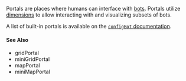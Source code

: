 
Portals are places where humans can interface with [bots](#bot).
Portals utilize [dimensions](#dimension) to allow interacting with and visualizing subsets of bots.

A list of built-in portals is available on the [`configBot` documentation](./tags#config-bot-tags).

#### See Also

-   <GlossaryRef term="gridPortal">gridPortal</GlossaryRef>
-   <GlossaryRef term="miniGridPortal">miniGridPortal</GlossaryRef>
-   <GlossaryRef term="mapPortal">mapPortal</GlossaryRef>
-   <GlossaryRef term="miniMapPortal">miniMapPortal</GlossaryRef>